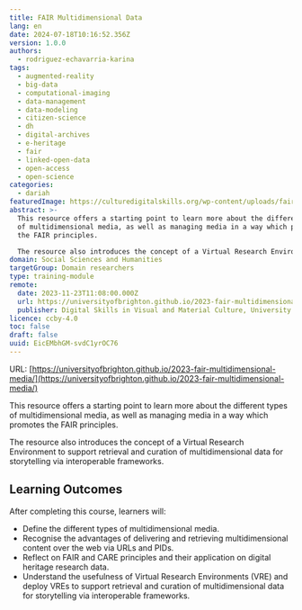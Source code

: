 ```yaml
---
title: FAIR Multidimensional Data
lang: en
date: 2024-07-18T10:16:52.356Z
version: 1.0.0
authors:
  - rodriguez-echavarria-karina
tags:
  - augmented-reality
  - big-data
  - computational-imaging
  - data-management
  - data-modeling
  - citizen-science
  - dh
  - digital-archives
  - e-heritage
  - fair
  - linked-open-data
  - open-access
  - open-science
categories:
  - dariah
featuredImage: https://culturedigitalskills.org/wp-content/uploads/fair_poster.png
abstract: >-
  This resource offers a starting point to learn more about the different types
  of multidimensional media, as well as managing media in a way which promotes
  the FAIR principles.

  The resource also introduces the concept of a Virtual Research Environment to support retrieval and curation of multidimensional data for storytelling via interoperable frameworks.
domain: Social Sciences and Humanities
targetGroup: Domain researchers
type: training-module
remote:
  date: 2023-11-23T11:08:00.000Z
  url: https://universityofbrighton.github.io/2023-fair-multidimensional-media/
  publisher: Digital Skills in Visual and Material Culture, University of Brighton
licence: ccby-4.0
toc: false
draft: false
uuid: EicEMbhGM-svdC1yrOC76
---
```

URL: [https://universityofbrighton.github.io/2023-fair-multidimensional-media/](https://universityofbrighton.github.io/2023-fair-multidimensional-media/)

This resource offers a starting point to learn more about the different types of multidimensional media, as well as managing media in a way which promotes the FAIR principles.

The resource also introduces the concept of a Virtual Research Environment to support retrieval and curation of multidimensional data for storytelling via interoperable frameworks.

## **Learning Outcomes**

After completing this course, learners will:

- Define the different types of multidimensional media.
- Recognise the advantages of delivering and retrieving multidimensional content over the web via URLs and PIDs.
- Reflect on FAIR and CARE principles and their application on digital heritage research data.
- Understand the usefulness of Virtual Research Environments (VRE) and deploy VREs to support retrieval and curation of multidimensional data for storytelling via interoperable frameworks.

<ExternalResource title="Interested in learning more?" subtitle="Check out the tutorial FAIR Multidimensional Data" url="https://universityofbrighton.github.io/2023-fair-multidimensional-media/" />
